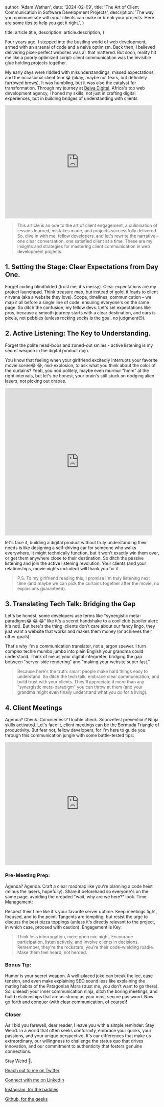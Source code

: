 
  author: 'Adam Wathan',
  date: '2024-02-09',
  title: 'The Art of Client Communication in Software Development Projects',
  description:
    'The way you communicate with your clients can make or break your projects. Here are some tips to help you get it right.',
}

  title: article.title,
  description: article.description,
}


Four years ago, I stepped into the bustling world of web development, armed with an arsenal of code and a naive optimism. Back then, I believed delivering pixel-perfect websites was all that mattered. But soon, reality hit me like a poorly optimized script: client communication was the invisible glue holding projects together.

My early days were riddled with misunderstandings, missed expectations, and the occasional client tear 😭 (okay, maybe not tears, but definitely furrowed brows). It was humbling, but it was also the catalyst for transformation. Through my journey at [Belva Digital](https://belvadigital.com/), Africa's top web development agency, I honed my skills, not just in crafting digital experiences, but in building bridges of understanding with clients.
<div style={{ display: 'flex', justifyContent: 'center' }}>
<iframe src="https://giphy.com/embed/oXB0K4oFw3fck" width="480" height="368" frameBorder="0" class="giphy-embed" allowFullScreen></iframe></div>

>This article is an ode to the art of client engagement, a culmination of lessons learned, mistakes made, and projects successfully delivered. So, dive in with me, fellow developers, and let's rewrite the narrative – one clear conversation, one satisfied client at a time. These are my insights and strategies for mastering client communication in web development projects.

## 1. Setting the Stage: Clear Expectations from Day One.

Forget coding blindfolded (trust me, it's messy). Clear expectations are my project launchpad. Think treasure map, but instead of gold, it leads to client nirvana (aka a website they love). Scope, timelines, communication – we map it all before a single line of code, ensuring everyone's on the same page. So ditch the confusion, my fellow devs. Let's set expectations like pros, because a smooth journey starts with a clear destination, and ours is pixels, not pebbles (unless rocking socks is the goal, no judgment😉).

## 2. Active Listening: The Key to Understanding.

Forget the polite head-bobs and zoned-out smiles - active listening is my secret weapon in the digital product dojo.

You know that feeling when your girlfriend excitedly interrupts your favorite movie scene😂 😂, mid-explosion, to ask what you think about the color of the curtains? Yeah, you nod politely, maybe even murmur "hmm" at the right intervals, but let's be honest, your brain's still stuck on dodging alien lasers, not picking out drapes.

<div style={{ display: 'flex', justifyContent: 'center' }}>
  <iframe src="https://giphy.com/embed/3o6fJeAiIpk5EeoC8o" width="480" height="480" frameBorder="0" className="giphy-embed" allowFullScreen></iframe>
</div>

let's face it, building a digital product without truly understanding their needs is like designing a self-driving car for someone who walks everywhere. It might technically function, but it won't exactly win them over, or get them anywhere close to their destination. So ditch the passive listening and join the active listening revolution. Your clients (and your relationships, movie nights included) will thank you for it.

>P.S. To my girlfriend reading this, I promise I'm truly listening next time (and maybe we can pick the curtains together after the movie, no explosions guaranteed).

## 3. Translating Tech Talk: Bridging the Gap

Let's be honest, some developers use terms like "synergistic meta-paradigms😂 😂 😂" like it's a secret handshake to a cool club (spoiler alert: it's not). But here's the thing: clients don't care about our fancy lingo, they just want a website that works and makes them money (or achieves their other goals).

That's why I'm a communication translator, not a jargon spewer. I turn complex techie mumbo jumbo into plain English your grandma could understand. Think of me as your digital interpreter, bridging the gap between "server-side rendering" and "making your website super fast."

>Because here's the truth: smart people make hard things easy to understand. So ditch the tech talk, embrace clear communication, and build trust with your clients. They'll appreciate it more than any "synergistic meta-paradigm" you can throw at them (and your grandma might even finally understand what you do for a living).


## 4. Client Meetings

Agenda? Check. Conciseness? Double check. Snoozefest prevention? Ninja skills activated. Let's face it, client meetings can be the Bermuda Triangle of productivity. But fear not, fellow developers, for I'm here to guide you through this communication jungle with some battle-tested tips:

<div style={{ display: 'flex', justifyContent: 'center' }}>
<iframe src="https://giphy.com/embed/TuZ8v66TzGeYJW23as" width="480" height="400" frameBorder="0" class="giphy-embed" allowFullScreen></iframe>
</div>


### Pre-Meeting Prep:

Agenda? Agenda. Craft a clear roadmap like you're planning a code heist (minus the lasers, hopefully). Share it beforehand so everyone's on the same page, avoiding the dreaded "wait, why are we here?" look.
Time Management:

Respect their time like it's your favorite server uptime. Keep meetings tight, focused, and to the point. Tangents are tempting, but resist the urge to discuss the best pizza toppings (unless it's directly relevant to the project, in which case, proceed with caution).
Engagement is Key:

>Think less interrogation, more open mic night. Encourage participation, listen actively, and involve clients in decisions. Remember, they're the rockstars, you're their code-wielding roadie. Make them feel heard, not herded.
### Bonus Tip:

Humor is your secret weapon. A well-placed joke can break the ice, ease tension, and even make explaining SEO sound less like explaining the mating habits of the Patagonian Mara (trust me, you don't want to go there).
So, unleash your inner communication ninja, ditch the boring meetings, and build relationships that are as strong as your most secure password. Now go forth and conquer (with clear communication, of course)!

### Closer

As I bid you farewell, dear reader, I leave you with a simple reminder: Stay Weird. In a world that often seeks conformity, embrace your quirks, your passions, and your unique perspective. It's our differences that make us extraordinary, our willingness to challenge the status quo that drives innovation, and our commitment to authenticity that fosters genuine connections.

Stay Weird 🚀.

[Reach out to me on Twitter](https://twitter.com/godwill_codes)

[Connect with me on LinkedIn](https://www.linkedin.com/in/godwillcodes/)

[Instagram, for the baddies ](https://www.instagram.com/godwill.codes)

[Github, for the geeks](https://github.com/godwillcodes)


